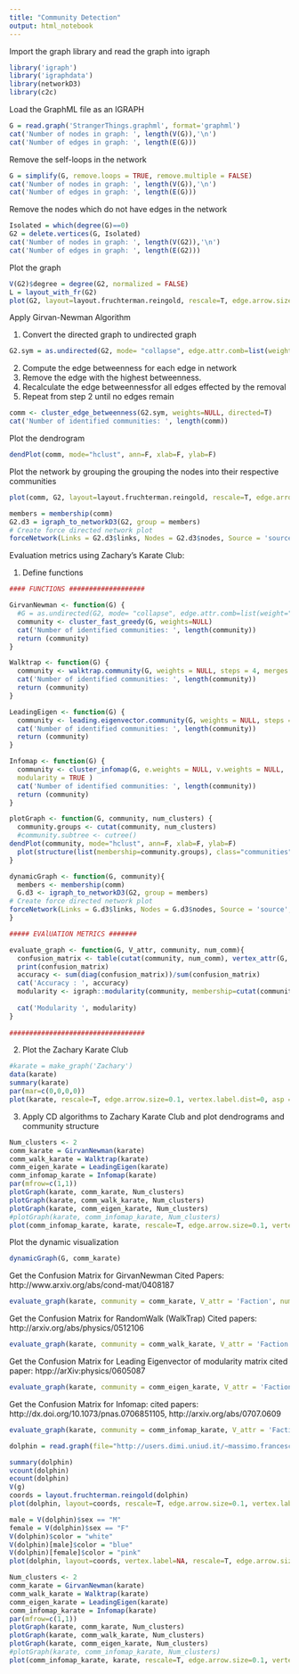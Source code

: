 ```yaml
---
title: "Community Detection"
output: html_notebook
---
```


Import the graph library and read the graph into igraph
```r
library('igraph')
library('igraphdata')
library(networkD3)
library(c2c)
```

Load the GraphML file as an IGRAPH
```r
G = read.graph('StrangerThings.graphml', format='graphml')
cat('Number of nodes in graph: ', length(V(G)),'\n')
cat('Number of edges in graph: ', length(E(G)))
```

Remove the self-loops in the network
```r
G = simplify(G, remove.loops = TRUE, remove.multiple = FALSE)
cat('Number of nodes in graph: ', length(V(G)),'\n')
cat('Number of edges in graph: ', length(E(G)))
```

Remove the nodes which do not have edges in the network
```r
Isolated = which(degree(G)==0)
G2 = delete.vertices(G, Isolated)
cat('Number of nodes in graph: ', length(V(G2)),'\n')
cat('Number of edges in graph: ', length(E(G2)))
```

Plot the graph
```r
V(G2)$degree = degree(G2, normalized = FALSE)
L = layout_with_fr(G2)
plot(G2, layout=layout.fruchterman.reingold, rescale=T, edge.arrow.size=.1, vertex.color="red", vertex.label.color=NA, vertex.label.dist=NA, asp = 0, vertex.size = 2, vertex.label.cex = 0.8)
```

Apply Girvan-Newman Algorithm

 1) Convert the directed graph to undirected graph
```r
G2.sym = as.undirected(G2, mode= "collapse", edge.attr.comb=list(weight="sum", "ignore"))
```

 2) Compute the edge betweenness for each edge in network
 3) Remove the edge with the highest betweenness.
 4) Recalculate the edge betweennessfor all edges effected by the removal
 5) Repeat from step 2 until no edges remain
```r
comm <- cluster_edge_betweenness(G2.sym, weights=NULL, directed=T) 
cat('Number of identified communities: ', length(comm))
```

Plot the dendrogram 
```r
dendPlot(comm, mode="hclust", ann=F, xlab=F, ylab=F)
```

Plot the network by grouping the grouping the nodes into their respective communities
```r
plot(comm, G2, layout=layout.fruchterman.reingold, rescale=T, edge.arrow.size=.1, vertex.label.color=NA, vertex.label.dist=NA, asp = -20, vertex.size = 2, vertex.label.cex = 0.8) 
```





```r
members = membership(comm)
G2.d3 = igraph_to_networkD3(G2, group = members)
# Create force directed network plot
forceNetwork(Links = G2.d3$links, Nodes = G2.d3$nodes, Source = 'source', Target = 'target', NodeID = 'name', Group = 'group',linkColour = "#afafaf", fontSize=12, zoom=T, legend=T,Nodesize=1, opacity = 0.8, charge=-300, width = 1000, height = 1000)
```
Evaluation metrics using Zachary's Karate Club:


1) Define functions

```r
#### FUNCTIONS ###################

GirvanNewman <- function(G) {
  #G = as.undirected(G2, mode= "collapse", edge.attr.comb=list(weight="sum", "ignore"))
  community <- cluster_fast_greedy(G, weights=NULL)
  cat('Number of identified communities: ', length(community))
  return (community)
}

Walktrap <- function(G) {
  community <- walktrap.community(G, weights = NULL, steps = 4, merges = TRUE, modularity = TRUE, membership = TRUE )
  cat('Number of identified communities: ', length(community))
  return (community)
}

LeadingEigen <- function(G) {
  community <- leading.eigenvector.community(G, weights = NULL, steps = vcount(G))
  cat('Number of identified communities: ', length(community))
  return (community)
}

Infomap <- function(G) {
  community <- cluster_infomap(G, e.weights = NULL, v.weights = NULL,
  modularity = TRUE )
  cat('Number of identified communities: ', length(community))
  return (community)
}

plotGraph <- function(G, community, num_clusters) {
  community.groups <- cutat(community, num_clusters)
  #community.subtree <- cutree()
dendPlot(community, mode="hclust", ann=F, xlab=F, ylab=F)
  plot(structure(list(membership=community.groups), class="communities"), G, rescale=T, edge.arrow.size=0.1, vertex.label.dist=0, asp =0, vertex.size = 12, vertex.label.cex = 0.8)
}

dynamicGraph <- function(G, community){
  members <- membership(comm)
  G.d3 <- igraph_to_networkD3(G2, group = members)
# Create force directed network plot
forceNetwork(Links = G.d3$links, Nodes = G.d3$nodes, Source = 'source', Target = 'target', NodeID = 'name', Group = 'group',linkColour = "#afafaf", fontSize=12, zoom=T, legend=T,Nodesize=1, opacity = 0.8, charge=-300, width = 1000, height = 1000)
}
```

```r
##### EVAlUATION METRICS #######

evaluate_graph <- function(G, V_attr, community, num_comm){
  confusion_matrix <- table(cutat(community, num_comm), vertex_attr(G, V_attr))
  print(confusion_matrix)
  accuracy <- sum(diag(confusion_matrix))/sum(confusion_matrix)
  cat('Accuracy : ', accuracy)
  modularity <- igraph::modularity(community, membership=cutat(community, num_clusters))
  
  cat('Modularity ', modularity)
}
  
##################################
```

2) Plot the Zachary Karate Club

```r
#karate = make_graph('Zachary')
data(karate)
summary(karate)
par(mar=c(0,0,0,0))
plot(karate, rescale=T, edge.arrow.size=0.1, vertex.label.dist=0, asp =0, vertex.size = 12, vertex.label.cex = 0.8)
```

3) Apply CD algorithms to Zachary Karate Club and plot dendrograms and community structure

```r
Num_clusters <- 2
comm_karate = GirvanNewman(karate)
comm_walk_karate = Walktrap(karate)
comm_eigen_karate = LeadingEigen(karate)
comm_infomap_karate = Infomap(karate)
par(mfrow=c(1,1))
plotGraph(karate, comm_karate, Num_clusters)
plotGraph(karate, comm_walk_karate, Num_clusters)
plotGraph(karate, comm_eigen_karate, Num_clusters)
#plotGraph(karate, comm_infomap_karate, Num_clusters)
plot(comm_infomap_karate, karate, rescale=T, edge.arrow.size=0.1, vertex.label.dist=0, asp =0, vertex.size = 12, vertex.label.cex = 0.8)
```

Plot the dynamic visualization

```r
dynamicGraph(G, comm_karate)
```

Get the Confusion Matrix for GirvanNewman
Cited Papers:
http://www.arxiv.org/abs/cond-mat/0408187

```r
evaluate_graph(karate, community = comm_karate, V_attr = 'Faction', num_comm = Num_clusters)
```

Get the Confusion Matrix for RandomWalk (WalkTrap)
Cited papers:
http://arxiv.org/abs/physics/0512106

```r
evaluate_graph(karate, community = comm_walk_karate, V_attr = 'Faction', num_comm = Num_clusters)
```

Get the Confusion Matrix for Leading Eigenvector of modularity matrix 
cited paper:
htpp://arXiv:physics/0605087

```r
evaluate_graph(karate, community = comm_eigen_karate, V_attr = 'Faction', num_comm = Num_clusters)
```

Get the Confusion Matrix for Infomap:
cited papers: http://dx.doi.org/10.1073/pnas.0706851105, http://arxiv.org/abs/0707.0609

```r
evaluate_graph(karate, community = comm_infomap_karate, V_attr = 'Faction', num_comm = Num_clusters)
```

```r
dolphin = read.graph(file="http://users.dimi.uniud.it/~massimo.franceschet/teaching/datascience/network/R/dolphin.gml", format="gml")

summary(dolphin)
vcount(dolphin)
ecount(dolphin)
V(g)
coords = layout.fruchterman.reingold(dolphin)
plot(dolphin, layout=coords, rescale=T, edge.arrow.size=0.1, vertex.label.dist=0, asp =0.5, vertex.size = 12, vertex.label.cex = 0.2)
```

```r
male = V(dolphin)$sex == "M"
female = V(dolphin)$sex == "F"
V(dolphin)$color = "white"
V(dolphin)[male]$color = "blue"
V(dolphin)[female]$color = "pink"
plot(dolphin, layout=coords, vertex.label=NA, rescale=T, edge.arrow.size=0.1, vertex.label.dist=0, asp =0.5, vertex.size = 5, vertex.label.cex = 0.2)
```

```r
Num_clusters <- 2
comm_karate = GirvanNewman(karate)
comm_walk_karate = Walktrap(karate)
comm_eigen_karate = LeadingEigen(karate)
comm_infomap_karate = Infomap(karate)
par(mfrow=c(1,1))
plotGraph(karate, comm_karate, Num_clusters)
plotGraph(karate, comm_walk_karate, Num_clusters)
plotGraph(karate, comm_eigen_karate, Num_clusters)
#plotGraph(karate, comm_infomap_karate, Num_clusters)
plot(comm_infomap_karate, karate, rescale=T, edge.arrow.size=0.1, vertex.label.dist=0, asp =0, vertex.size = 12, vertex.label.cex = 0.8)
```


